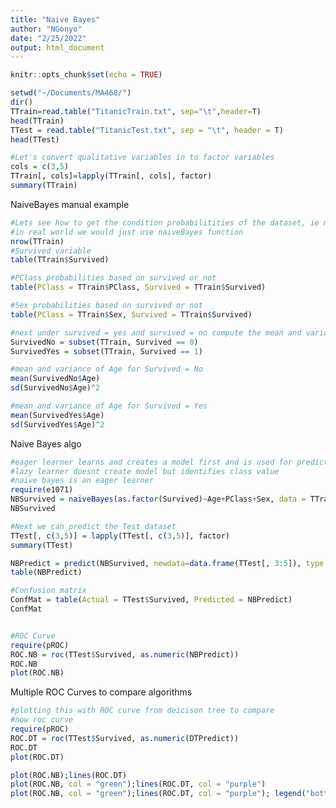 ```yaml
---
title: "Naive Bayes"
author: "NGonyo"
date: "2/25/2022"
output: html_document
---
```


```r
knitr::opts_chunk$set(echo = TRUE)
```

```r
setwd("~/Documents/MA468/")
dir()
TTrain=read.table("TitanicTrain.txt", sep="\t",header=T)
head(TTrain)
TTest = read.table("TitanicTest.txt", sep = "\t", header = T)
head(TTest)

#Let's convert qualitative variables in to factor variables
cols = c(3,5)
TTrain[, cols]=lapply(TTrain[, cols], factor)
summary(TTrain)

```

NaiveBayes manual example

```r
#Lets see how to get the condition probabilitities of the dataset, ie manually calculating the NaiveBayes
#in real world we would just use naiveBayes function
nrow(TTrain)
#Survived variable
table(TTrain$Survived)

#PClass probabilities based on survived or not
table(PClass = TTrain$PClass, Survived = TTrain$Survived)

#Sex probabilities based on survived or not
table(PClass = TTrain$Sex, Survived = TTrain$Survived)

#next under survived = yes and survived = no compute the mean and variance for age variable
SurvivedNo = subset(TTrain, Survived == 0)
SurvivedYes = subset(TTrain, Survived == 1)

#mean and variance of Age for Survived = No
mean(SurvivedNo$Age)
sd(SurvivedNo$Age)^2

#mean and variance of Age for Survived = Yes
mean(SurvivedYes$Age)
sd(SurvivedYes$Age)^2

```

Naive Bayes algo

```r
#eager learner learns and creates a model first and is used for prediction ex logistic regression, decision tree
#lazy learner doesnt create model but identifies class value
#naive bayes is an eager learner
require(e1071)
NBSurvived = naiveBayes(as.factor(Survived)~Age+PClass+Sex, data = TTrain)
NBSurvived

#Next we can predict the Test dataset
TTest[, c(3,5)] = lapply(TTest[, c(3,5)], factor)
summary(TTest)

NBPredict = predict(NBSurvived, newdata=data.frame(TTest[, 3:5]), type = "class")
table(NBPredict)

#Confusion matrix
ConfMat = table(Actual = TTest$Survived, Predicted = NBPredict)
ConfMat


#ROC Curve
require(pROC)
ROC.NB = roc(TTest$Survived, as.numeric(NBPredict))
ROC.NB
plot(ROC.NB)
```

Multiple ROC Curves to compare algorithms

```r
#plotting this with ROC curve from deicison tree to compare
#now roc curve
require(pROC)
ROC.DT = roc(TTest$Survived, as.numeric(DTPredict))
ROC.DT
plot(ROC.DT)

plot(ROC.NB);lines(ROC.DT)
plot(ROC.NB, col = "green");lines(ROC.DT, col = "purple")
plot(ROC.NB, col = "green");lines(ROC.DT, col = "purple"); legend("bottomright", legend = c("NaiveBayes", "DecisionTree"), col=c("green", "purple"), pch=c(7,7))



```